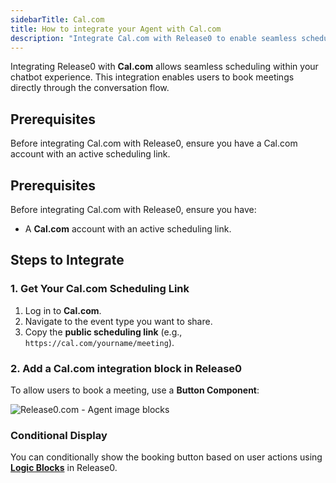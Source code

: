 ```yaml
---
sidebarTitle: Cal.com
title: How to integrate your Agent with Cal.com
description: "Integrate Cal.com with Release0 to enable seamless scheduling within your chatbot experience."
---
```

Integrating Release0 with **Cal.com** allows seamless scheduling within your chatbot experience. This integration enables users to book meetings directly through the conversation flow.

## Prerequisites

Before integrating Cal.com with Release0, ensure you have a Cal.com account with an active scheduling link.


## Prerequisites
Before integrating Cal.com with Release0, ensure you have:

- A **Cal.com** account with an active scheduling link.

## Steps to Integrate

### 1. Get Your Cal.com Scheduling Link
1. Log in to **Cal.com**.
2. Navigate to the event type you want to share.
3. Copy the **public scheduling link** (e.g., `https://cal.com/yourname/meeting`).

### 2. Add a Cal.com integration block in Release0
To allow users to book a meeting, use a **Button Component**:

<Frame style={{ maxWidth: '600px' }}>
  <img src="/images/blocks/integrations/cal.com.png" alt="Release0.com - Agent image blocks" />
</Frame>


### Conditional Display
You can conditionally show the booking button based on user actions using  **[Logic Blocks](../logic/condition)** in Release0.